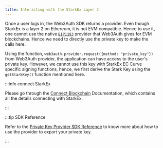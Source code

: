 ```yaml
---
title: Interacting with the StarkEx Layer 2
---
```


Once a user logs in, the Web3Auth SDK returns a provider. Even though StarkEx is a layer 2 on Ethereum, it is not EVM compatible. Hence to use it, one
cannot use the native [`EIP1193`](https://eips.ethereum.org/EIPS/eip-1193) provider that Web3Auth gives for EVM blockchains. Hence we need to directly
use the private key to make the calls here.

Using the function, `web3auth.provider.request({method: "private_key"})` from Web3Auth provider, the application can have access to the user's private
key. However, we cannot use this key with StarkEx EC Curve specific signing functions, hence, we first derive the Stark Key using the `getStarkKey()`
function mentioned here.

:::info connect StarkEx

Please go through the [Connect Blockchain](/connect-blockchain/starkex) Documentation, which contains all the details connecting with StarkEx.

:::

:::tip SDK Reference

Refer to the [Private Key Provider SDK Reference](https://docs.web3auth.io/sdk/pnp/web/providers/other) to know more about how to use the provider to
export your private key.

:::
